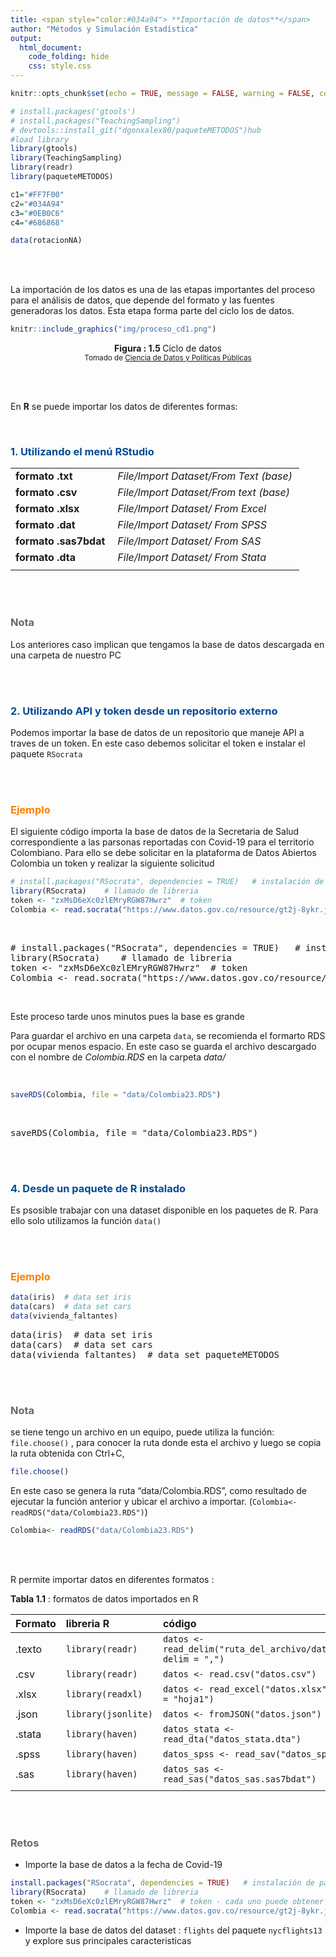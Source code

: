 ```yaml
---
title: <span style="color:#034a94"> **Importación de datos**</span> 
author: "Métodos y Simulación Estadística"
output:
  html_document:
    code_folding: hide
    css: style.css
---
```


```r
knitr::opts_chunk$set(echo = TRUE, message = FALSE, warning = FALSE, comment = NA)

# install.packages('gtools')
# install.packages("TeachingSampling")
# devtools::install_git("dgonxalex80/paqueteMETODOS")hub
#load library
library(gtools)
library(TeachingSampling)
library(readr)
library(paqueteMETODOS)

c1="#FF7F00"
c2="#034A94"
c3="#0EB0C6"
c4="#686868"

data(rotacionNA)

```


</br></br>

La importación de los datos es una de las etapas importantes del proceso para el análisis de datos, que depende del formato y las fuentes generadoras los datos. Esta etapa forma parte del ciclo los de datos.

<!-- ======================================================================= -->




```r
knitr::include_graphics("img/proceso_cd1.png")
```


<center>
**Figura : 1.5 ** Ciclo de datos  <br/>
<sub> Tomado de [Ciencia de Datos y Políticas Públicas](https://datosgcba.github.io/ciencia-de-datos-politicas-publicas/docs/) </sub>
</center>

</br></br>

En **R** se puede importar los datos de diferentes formas: 

</br>

### <span style="color:#034a94">**1. Utilizando el menú RStudio**</span> 

|
|:------------------------|:--------------------------------------------|
|   **formato .txt**      | *File/Import Dataset/From Text (base)*      |
|   **formato .csv**      | *File/Import Dataset/From text (base)*      |
|   **formato .xlsx**     | *File/Import Dataset/ From Excel*           |
|   **formato .dat**      | *File/Import Dataset/ From SPSS*            |
|   **formato .sas7bdat** | *File/Import Dataset/ From SAS*             |
|   **formato .dta**      |  *File/Import Dataset/ From Stata*          |
|                         |                                             |
</br></br>



<div class="content-box-gray">
### <span style="color:#686868">**Nota**</span> 

Los anteriores caso implican que tengamos la base de datos descargada en una carpeta de nuestro PC
</div>

</br></br>

### <span style="color:#034a94">**2. Utilizando API y token desde un repositorio externo**</span>

Podemos importar la base de datos de un repositorio que maneje API a traves de un token. En este caso debemos solicitar el token e instalar el paquete `RSocrata`

</br></br>

### <span style="color:#FF7F00">**Ejemplo**</span>

El siguiente código importa la base de datos de la Secretaria de Salud correspondiente a las parsonas reportadas con Covid-19 para el territorio Colombiano.  Para ello se debe solicitar en la plataforma de Datos Abiertos Colombia un token y realizar la siguiente solicitud  


```r
# install.packages("RSocrata", dependencies = TRUE)   # instalación de paquete RSocrata
library(RSocrata)    # llamado de libreria
token <- "zxMsD6eXc0zlEMryRGW87Hwrz"  # token
Colombia <- read.socrata("https://www.datos.gov.co/resource/gt2j-8ykr.json", app_token = token) # lectura 
```

</br>

<pre>
# install.packages("RSocrata", dependencies = TRUE)   # instalación de paquete RSocrata
library(RSocrata)    # llamado de libreria
token <- "zxMsD6eXc0zlEMryRGW87Hwrz"  # token
Colombia <- read.socrata("https://www.datos.gov.co/resource/gt2j-8ykr.json", app_token = token) # lectura 
</pre>

</br>

Este proceso tarde unos minutos pues  la base es grande

Para guardar el archivo en una carpeta `data`, se recomienda el formarto RDS por ocupar menos espacio.  En este caso se guarda el archivo descargado con el nombre de *Colombia.RDS* en la carpeta *data/*

</br>

```r
saveRDS(Colombia, file = "data/Colombia23.RDS") 
```

</br>

<pre>
saveRDS(Colombia, file = "data/Colombia23.RDS") 
</pre>

</br></br>

### <span style="color:#034a94">**4. Desde un paquete de R instalado**</span> 

Es psosible trabajar con una dataset disponible en los paquetes de R. Para ello solo utilizamos la función `data()`

</br></br>

### <span style="color:#FF7F00">**Ejemplo**</span>

```r
data(iris)  # data set iris
data(cars)  # data set cars
data(vivienda_faltantes)
```


<pre>
data(iris)  # data set iris
data(cars)  # data set cars
data(vivienda_faltantes)  # data set paqueteMETODOS
</pre>



</br></br>

<div class="content-box-gray">
### <span style="color:#686868">**Nota**</span> 
se tiene tengo un archivo en un equipo, puede utiliza la función: `file.choose()` , para conocer la ruta donde esta  el archivo  y luego se copia la ruta obtenida con Ctrl+C, 

```r
file.choose()
```


En este caso se genera la ruta "data/Colombia.RDS", como resultado de ejecutar la función anterior y ubicar el archivo a importar. (`Colombia<- readRDS("data/Colombia23.RDS")`)


```r
Colombia<- readRDS("data/Colombia23.RDS")
```

</div>

</br></br>

R permite importar datos en diferentes formatos :

**Tabla 1.1** : formatos de datos importados en R  

| Formato    | libreria R        | código                                                           |
|:-----------|:------------------|:------------------------------------------------------------------|
| .texto     | `library(readr)`   | `datos <- read_delim("ruta_del_archivo/datos.txt", delim = ",")` |
| .csv       | `library(readr)`   | `datos <- read.csv("datos.csv")`                                 |
| .xlsx      | `library(readxl)`  | `datos <- read_excel("datos.xlsx", sheet = "hoja1")`             |
| .json      | `library(jsonlite)`| `datos <- fromJSON("datos.json")`                                |
| .stata     | `library(haven)`   | `datos_stata <- read_dta("datos_stata.dta")`                     |
| .spss      | `library(haven)`   | `datos_spss <- read_sav("datos_spss.sav")`                       |
| .sas       | `library(haven)`   | `datos_sas <- read_sas("datos_sas.sas7bdat")`                    |
|            |                    |                                                                  |


</br></br> 

<div class="content-box-gray">

### <span style="color:#686868">**Retos**</span> 

<div class="content-box-gray">

* Importe la base de datos a  la fecha de Covid-19

```r
install.packages("RSocrata", dependencies = TRUE)   # instalación de paquete RSocrata
library(RSocrata)    # llamado de libreria
token <- "zxMsD6eXc0zlEMryRGW87Hwrz"  # token - cada uno puede obtener su token en la pagina de Datos Abiertos Colombia
Colombia <- read.socrata("https://www.datos.gov.co/resource/gt2j-8ykr.json", app_token = token) # lectura 
```


* Importe la base de datos del dataset :  `flights` del paquete `nycflights13` y explore sus principales caracteristicas

</div>





